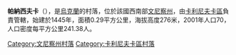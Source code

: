 {{coord|49|35|49|N|28|25|38|E|scale:30000|display=title}}

'''帕納西夫卡'''（{{lang-uk|Панасівка}}），是[[烏克蘭|烏克蘭]]的村落，位於該國西南部[[文尼察州|文尼察州]]，由[[卡利尼夫卡區|卡利尼夫卡區]]負責管轄，始建於1445年，面積0.29平方公里，海拔高度276米，2001年人口70，人口密度每平方公里241.38人。

[[Category:文尼察州村落|Category:文尼察州村落]]
[[Category:卡利尼夫卡區村落|Category:卡利尼夫卡區村落]]


{{Vinnytsia-geo-stub}}
